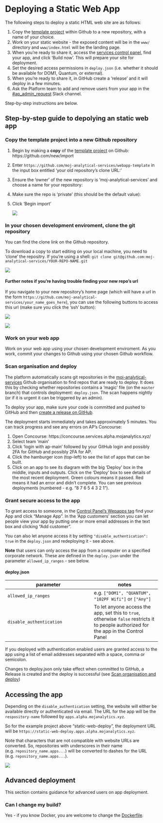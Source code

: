 # Deploying a Static Web App

The following steps to deploy a static HTML web site are as follows:

1. Copy the [template project](https://github.com/moj-analytical-services/webapp-template) within Github to a new repository, with a name of your choice.
2. Work on your static website - the exposed content will be in the `www/` directory and `www/index.html` will be the landing page.
3. When you're ready to share it, access the [services control panel](https://jenkins.services.alpha.mojanalytics.xyz/), find your app, and click 'Build now'. This will prepare your site for deployment.
4. Set the desired access permissions in `deploy.json` (i.e. whether it should be available for DOM1, Quantum, or external).
5. When you're ready to share it, in GitHub create a 'release' and it will deploy in a few minutes.
6. Ask the Platform team to add and remove users from your app in the [#ap_admin_request](https://asdslack.slack.com/messages/CBLAGCQG6/) Slack channel.

Step-by-step instructions are below.

## Step-by-step guide to depolying an static web app

### Copy the template project into a new Github repository

1. Begin by making a **copy** of the [template project](https://github.com/moj-analytical-services/webapp-template) on Github: https://github.com/new/import

2. Enter `https://github.com/moj-analytical-services/webapp-template` in the input box entitled 'your old repository’s clone URL:'

3. Ensure the 'owner' of the new repository is 'moj-analytical-services' and choose a name for your repository:

4. Make sure the repo is 'private' (this should be the default value):

5. Click 'Begin import'


   ![](images/static/static_clone.gif)

### In your chosen development enviroment, clone the git repository

You can find the clone link on the Github repository.

To download a copy to start editing on your local machine, you need to 'clone' the repositry. If you're using a shell: `git clone git@github.com:moj-analytical-services/YOUR-REPO-NAME.git`

![](images/static/static_git_clone.gif)

#### Further notes if you're having trouble finding your new repo's url

If you navigate to your new repository's home page (which will have a url in the form `https://github.com/moj-analytical-services/your_name_goes_here`), you can use the following buttons to access this url (make sure you click the 'ssh' button):

![](images/static/use_ssh.PNG)

![](images/static/ssh_url.PNG)


### Work on your web app

Work on your web app using your chosen development enviroment. As you work, commit your changes to Github using your chosen Github workflow.

### Scan organisation and deploy

The platform automatically scans git repositories in the [moj-analytical-services](https://github.com/moj-analytical-services/) Github organisation to find repos that are ready to deploy.  It does this by checking whether repositories contains a 'magic' file (on the `master` branch) that controls deployment:  `deploy.json`. The scan happens nightly (or if it is urgent it can be triggered by an admin).

To deploy your app, make sure your code is committed and pushed to GitHub and then [create a release on GitHub](https://help.github.com/articles/creating-releases/).

The deployment starts immediately and takes approximately 5 minutes. You can track progress and see any errors on AP's Concourse:

1. Open Concourse: https://concourse.services.alpha.mojanalytics.xyz/
2. Select team 'main'
3. Click 'login with ap-main' followed by your GitHub login and possibly 2FA for GitHub and possibly 2FA for AP.
4. Click the hamburger icon (top-left) to see the list of apps that can be built.
5. Click on an app to see its diagram with the big 'Deploy' box in the middle, inputs and outputs. Click on the 'Deploy' box to see details of the most recent deployment. Green colours means it passed. Red means it had an error and didn't complete. You can see previous deployments (numbered - e.g. "8 7 6 5 4 3 2 1").

### Grant secure access to the app

To grant access to someone, in the [Control Panel's Wepapps tag](https://cpanel-master.services.dev.mojanalytics.xyz/#Webapps) find your App and click "Manage App". In the 'App customers' section you can let people view your app by putting one or more email addresses in the text box and clicking "Add customer".

You can also let anyone access it by setting `"disable_authentication": true` in the `deploy.json` and redeploying it - see above.

**Note** that users can only access the app from a computer on a specified corporate network. These are defined in the `deploy.json` under the parameter `allowed_ip_ranges` - see below.

#### deploy.json

| parameter | notes |
| --------- | ------- |
| `allowed_ip_ranges` | e.g. `["DOM1", "QUANTUM", "102PF Wifi"]` or `["Any"]`|
| `disable_authentication` | To let anyone access the app, set this to `true`, otherwise `false` restricts it to people authorized for the app in the Control Panel |

If you deployed with authentication enabled users are granted access to the app using a list of email addresses separated with a space, comma or semicolon.

Changes to deploy.json only take effect when committed to GitHub, a Release is created and the deploy is successful (see [Scan organisation and deploy][Scan organisation and deploy])


## Accessing the app

Depending on the `disable_authentication` setting, the website will either be available directly or authenticated via email. The URL for the app will be the `respository-name` followed by `apps.alpha.mojanalytics.xyz`.

So for the example project above "static-web-deploy", the deployment URL will be `https://static-web-deploy.apps.alpha.mojanalytics.xyz`.

Note that characters that are not compatible with website URLs are converted. So, repositories with underscores in their name (e.g. `repository_name.apps...`) will be converted to dashes for the URL (e.g. `repository_name.apps...`).

![](images/static/static_deployed.gif)


## Advanced deployment

This section contains guidance for advanced users on app deployment.

### Can I change my build?

Yes - if you know Docker, you are welcome to change the
[Dockerfile](https://github.com/moj-analytical-services/webapp-template/blob/master/Dockerfile).
